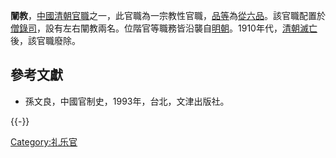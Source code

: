 {{Otheruses|subject=古代官職|other=小說《封神演義》提及的闡教|闡教 (封神演義)}}

'''闡教'''，[[中國古代官職|中國清朝官職]]之一，此官職為一宗教性官職，[[品等|品等]]為[[從六品|從六品]]。該官職配置於[[僧錄司|僧錄司]]，設有左右闡教兩名。位階官等職務皆沿襲自[[明朝|明朝]]。1910年代，[[清朝滅亡|清朝滅亡]]後，該官職廢除。

==參考文獻==
{{Reflist}}
*孫文良，中國官制史，1993年，台北，文津出版社。

{{-}}
{{明朝中央官职}}
{{Government-official-hist-stub}}

[[Category:礼乐官|Category:礼乐官]]